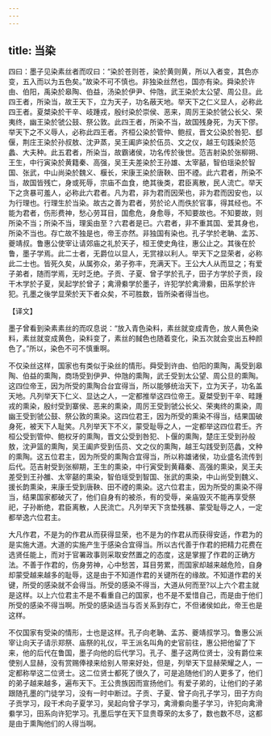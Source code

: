 ```yaml
---
---
---
```

title: 当染
---



四曰：墨子见染素丝者而叹曰：“染於苍则苍，染於黄则黄，所以入者变，其色亦变，五入而以为五色矣。”故染不可不慎也。非独染丝然也，国亦有染。舜染於许由、伯阳，禹染於皋陶、伯益，汤染於伊尹、仲虺，武王染於太公望、周公旦。此四王者，所染当，故王天下，立为天子，功名蔽天地。举天下之仁义显人，必称此四王者。夏桀染於干辛、岐踵戎，殷纣染於崇侯、恶来，周厉王染於虢公长父、荣夷终，幽王染於虢公鼓、祭公敦。此四王者，所染不当，故国残身死，为天下僇。举天下之不义辱人，必称此四王者。齐桓公染於管仲、鲍叔，晋文公染於咎犯、郄偃，荆庄王染於孙叔敖、沈尹蒸，吴王阖庐染於伍员、文之仪，越王句践染於范蠡、大夫种。此五君者，所染当，故霸诸侯，功名传於後世。范吉射染於张柳朔、王生，中行寅染於黄籍秦、高强，吴王夫差染於王孙雄、太宰嚭，智伯瑶染於智国、张武，中山尚染於魏义、椻长，宋康王染於唐鞅、田不禋。此六君者，所染不当，故国皆残亡，身或死辱，宗庙不血食，绝其後类，君臣离散，民人流亡。举天下之贪暴可羞人，必称此六君者。凡为君，非为君而因荣也，非为君而因安也，以为行理也。行理生於当染。故古之善为君者，劳於论人而佚於官事，得其经也。不能为君者，伤形费神，愁心劳耳目，国愈危，身愈辱，不知要故也。不知要故，则所染不当；所染不当，理奚由至？六君者是已。六君者，非不重其国、爱其身也，所染不当也。存亡故不独是也，帝王亦然。非独国有染也。孔子学於老聃、孟苏、夔靖叔。鲁惠公使宰让请郊庙之礼於天子，桓王使史角往，惠公止之。其後在於鲁，墨子学焉。此二士者，无爵位以显人，无赏禄以利人。举天下之显荣者，必称此二士也。皆死久矣，从属弥众，弟子弥丰，充满天下。王公大人从而显之；有爱子弟者，随而学焉，无时乏绝。子贡、子夏、曾子学於孔子，田子方学於子贡，段干木学於子夏，吴起学於曾子；禽滑絭学於墨子，许犯学於禽滑絭，田系学於许犯。孔墨之後学显荣於天下者众矣，不可胜数，皆所染者得当也。

【译文】

墨子曾看到染素素丝的而叹息说：“放入青色染料，素丝就变成青色，放人黄色染料，素丝就变成黄色，染料变了，素丝的馘色也随着变化，染五次就会变出五种颜色了。”所以，染色不可不慎重啊。

不仅染丝这样，国家也有类似于染丝的情形。舜受到许由、伯阳的熏陶，禹受到皋陶、伯益的熏陶，商场受到伊尹、仲虺的熏陶，武壬受到太公望、周公旦的熏陶。这四位帝王，因为所受的熏陶合台宜得当，所以能够统治天下，立为天子，功名盖天地。凡列举天下仁义、显达之人，一定都推举这四位帝王。夏桀受到干辛、畦踵戎的熏染，殷纣受到寨侯、恶来的熏染，周厉王受到虢公长父、荣夷终的熏染，周幽王受到虢公鼓、祭公敦的熏染。这四位君王，因为所受的熏染不得当，结果国破身死，被天下人耻笑。凡列举天下不义，蒙受耻辱之人，一定都举这四位君壬。齐桓公受到管仲、鲍权牙的熏陶，晋文公受到咎犯、卜偃的熏陶，楚庄王受到孙般敖，沈尹篮的熏陶，吴王阖庐受到伍员、文之仪的熏陶，越王勾践受到范蠡，文种的熏陶。这五位君主，因为所受的熏陶合宜得当，所以称雄诸侯，功业盛名流传到后代。范吉射受到张柳期，王生的熏染，中行寅受到黄藉秦、高强的熏染，吴王夫差受到王孙雒、太宰嚭的熏染，智伯瑶受到智国、张武的熏染，中山尚受到魏义、援长韵熏染，来康壬受到唐鞅、田不禋的熏染。这六位君主，因为所受的熏染不得当，结果国家都破灭了，他们自身有的被杀，有的受辱，亲庙毁灭不能再享受祭祀，子孙断绝，君臣离散，人民流亡。凡列举天下贪垫残暴、蒙受耻辱之人，一定都举逸六位君主。

大凡作君，不是为的作君从而获得显荣，也不是为的作君从而获得安适，作君为的是实施大道。大道的实施产生于感染合宜得当。所以古代善于作君的把精力花费在选贤任能上，而对于官署政事则采取安然置之的态度，这是掌握了作君的正确方法。不善于作君的，伤身劳神，心中愁苦，耳目劳累，而国家却越来越危险，自身却蒙受越来越多的耻辱，这是由于不知道作君的关键所在的缘故。不知道作君的关键，所受的感染就不会得当。所受的感染不得当，大道从何而至?以上六个君主就是这样。以上六位君主不是不看重自己的国家，也不是不爱惜自己，而是由于他们所受的感染不得当啊。所受的感染适当与否关系到存亡，不但诸侯如此，帝王也是这样。

不仅国家有受染的情形，士也是这样。孔子向老聃、孟苏、夔靖叔学习。鲁惠公派宰让向天子请示郑祭、庙祭的礼仪，平王派名叫角的史官前往，惠公把他留了下来，他的后代在鲁国，墨子向他的后代学习。孔子、墨子这两位贤士，没有爵位来使别人显赫，没有赏赐俸禄来给别人带来好处，但是，列举天下显赫荣耀之人，一定都称举这二位贤士。这二位贤士都死了很久了，可是追随他们的人更多了，他们的弟子越来越多，遍布天下。王公贵族因而宣扬他们。有爱子弟的，让他们的子弟跟随孔墨的门徒学习，没有一时中断过。子贡、子夏、曾子向孔子学习，田子方向子贡学习，段干术向子夏学习，吴起向曾子学习，禽滑絭向墨子学习，许犯向禽滑絭学习，田系向许犯学习。孔墨后学在天下显贵尊荣的太多了，数也数不尽，这都是由于熏陶他们的人得当啊。